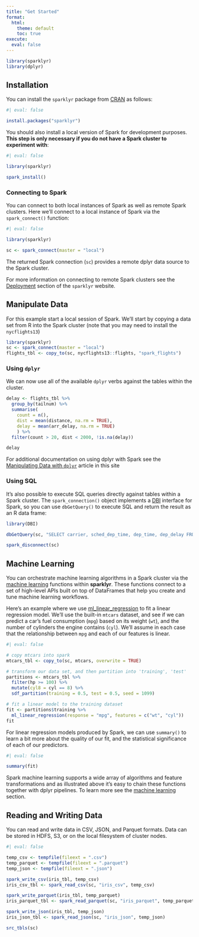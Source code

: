 ```yaml
---
title: "Get Started"
format:
  html:
    theme: default
    toc: true
execute:
  eval: false
---
```


```r
library(sparklyr) 
library(dplyr)
```


::: {.panel-tabset}

## Installation

You can install the `sparklyr` package from [CRAN](https://CRAN.r-project.org) as follows:

```r
#| eval: false

install.packages("sparklyr")
```

You should also install a local version of Spark for development purposes. **This step is only necessary if you do not have a Spark cluster to experiment with**:

```r
#| eval: false

library(sparklyr)

spark_install()
```

### Connecting to Spark

You can connect to both local instances of Spark as well as remote Spark clusters. Here we'll connect to a local instance of Spark via the `spark_connect()` function:

```r
#| eval: false

library(sparklyr)

sc <- spark_connect(master = "local")
```


The returned Spark connection (`sc`) provides a remote dplyr data source to the Spark cluster.

For more information on connecting to remote Spark clusters see the [Deployment](https://spark.rstudio.com/deployment.html) section of the `sparklyr` website.

## Manipulate Data

For this example start a local session of Spark. We'll start by copying a 
data set from R into the Spark cluster (note that you may need to install the 
`nycflights13`)

```r
library(sparklyr)
sc <- spark_connect(master = "local")
flights_tbl <- copy_to(sc, nycflights13::flights, "spark_flights")
```

### Using `dplyr`

We can now use all of the available `dplyr` verbs against the tables within the cluster.

```r
delay <- flights_tbl %>%
  group_by(tailnum) %>%
  summarise(
    count = n(), 
    dist = mean(distance, na.rm = TRUE), 
    delay = mean(arr_delay, na.rm = TRUE)
    ) %>%
  filter(count > 20, dist < 2000, !is.na(delay)) 

delay
```

For additional documentation on using dplyr with Spark see the [Manipulating Data with `dplyr`](/get-started/dplyr.qmd) article in 
this site

### Using SQL

It's also possible to execute SQL queries directly against tables within a Spark cluster. The `spark_connection()` object implements a [DBI](https://dbi.r-dbi.org/) interface for Spark, so you can use `dbGetQuery()` to execute SQL and return the result as an R data frame:

```r
library(DBI)

dbGetQuery(sc, "SELECT carrier, sched_dep_time, dep_time, dep_delay FROM spark_flights LIMIT 5")

```
```r
spark_disconnect(sc)
```


## Machine Learning

You can orchestrate machine learning algorithms in a Spark cluster via the [machine learning](https://spark.apache.org/docs/latest/mllib-guide.html) functions within **sparklyr**. These functions connect to a set of high-level APIs built on top of DataFrames that help you create and tune machine learning workflows.

Here's an example where we use [ml_linear_regression](https://spark.rstudio.com/reference/ml_linear_regression/) to fit a linear regression model. We'll use the built-in `mtcars` dataset, and see if we can predict a car's fuel consumption (`mpg`) based on its weight (`wt`), and the number of cylinders the engine contains (`cyl`). We'll assume in each case that the relationship between `mpg` and each of our features is linear.

```r
#| eval: false

# copy mtcars into spark
mtcars_tbl <- copy_to(sc, mtcars, overwrite = TRUE)

# transform our data set, and then partition into 'training', 'test'
partitions <- mtcars_tbl %>%
  filter(hp >= 100) %>%
  mutate(cyl8 = cyl == 8) %>%
  sdf_partition(training = 0.5, test = 0.5, seed = 1099)

# fit a linear model to the training dataset
fit <- partitions$training %>%
  ml_linear_regression(response = "mpg", features = c("wt", "cyl"))
fit
```

For linear regression models produced by Spark, we can use `summary()` to learn a bit more about the quality of our fit, and the statistical significance of each of our predictors.

```r
#| eval: false

summary(fit)
```

Spark machine learning supports a wide array of algorithms and feature transformations and as illustrated above it's easy to chain these functions together with dplyr pipelines. To learn more see the [machine learning](https://spark.rstudio.com/mlib/) section.

## Reading and Writing Data

You can read and write data in CSV, JSON, and Parquet formats. Data can be stored in HDFS, S3, or on the local filesystem of cluster nodes.

```r
#| eval: false

temp_csv <- tempfile(fileext = ".csv")
temp_parquet <- tempfile(fileext = ".parquet")
temp_json <- tempfile(fileext = ".json")

spark_write_csv(iris_tbl, temp_csv)
iris_csv_tbl <- spark_read_csv(sc, "iris_csv", temp_csv)

spark_write_parquet(iris_tbl, temp_parquet)
iris_parquet_tbl <- spark_read_parquet(sc, "iris_parquet", temp_parquet)

spark_write_json(iris_tbl, temp_json)
iris_json_tbl <- spark_read_json(sc, "iris_json", temp_json)

src_tbls(sc)
```

:::